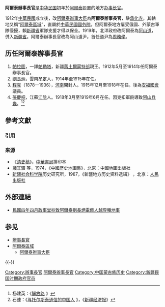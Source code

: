'''阿爾泰辦事長官'''是[[中华民国|中华民国]]初年於[[阿爾泰區域|阿爾泰]]設置的地方[[办事长官|办事长官]]。

1912年[[中華民國|中華民國]]成立後，改[[阿爾泰辦事大臣|阿爾泰辦事大臣]]為'''阿爾泰辦事長官'''，駐[[承化寺|承化寺]]。其轄地又稱“[[阿爾泰區域|阿爾泰區域]]”，直屬於[[中華民國國务院|中華民國國务院]]。但阿爾泰地方屢受俄國、外蒙古軍隊侵擾，賴[[新疆省|新疆省]]軍隊支援才得以保全。1919年，北洋政府改阿爾泰為[[阿山道|阿山道]]，併入[[新疆省|新疆省]]。阿爾泰辦事長官改為阿山道尹，首任道尹為[[周務學|周務學]]。

== 历任阿爾泰辦事長官 ==
# [[帕拉圖|帕拉圖]]，一譯[[帕勒塔|帕勒塔]]，新疆[[舊土爾扈特部|舊土爾扈特部]]親王。1912年5月至1914年任阿爾泰辦事長官。
# [[劉長炳|劉長炳]]，雲南[[牟定|牟定]]人，1914年至1915年在任。
# [[程克_(1878年)|程克]]（1878—1936），[[河南|河南]]開封人。1915年12月至1918年在任。後為[[安福國會|安福國會]]議員。
# [[張慶桐|張慶桐]]，江蘇[[江陰|江陰]]人。1918年3月至1919年6月在任。因克扣軍餉導致[[阿山兵變|阿山兵變]]。<ref>杨建英：《[http://www.altxw.com/zt/content/2009-06/16/content_4297236.htm 解放路] {{Wayback|url=http://www.altxw.com/zt/content/2009-06/16/content_4297236.htm |date=20150928223620 }}》</ref><ref>石速：《[http://www.xjass.com/jj/content/2010-04/12/content_143742.htm 与托尔斯泰通信的中国人] {{webarchive|url=https://web.archive.org/web/20150929014346/http://www.xjass.com/jj/content/2010-04/12/content_143742.htm |date=2015-09-29 }}》，《[[新疆经济报|新疆经济报]]》</ref>

<!-- == 注釋 ==
{{Notelist}}
-->
== 參考文獻 ==
=== 引用 ===
{{Reflist|2}}

=== 来源 ===
* 《[[清史稿|清史稿]]》，[[中華書局|中華書局]]排印本
* [[譚其驤|譚其驤]] 等，1974，《[[中國歷史地圖集|中國歷史地圖集]]》，北京：[[中國地圖出版社|中國地圖出版社]]
* [[新疆社会科学院|新疆社会科学院]]历史研究所，1987，《新疆地方历史资料选辑》 ，北京：[[人民出版社|人民出版社]]

== 外部連結 ==
* [http://catalog.digitalarchives.tw/dacs5/System/Exhibition/Detail.jsp?OID=659475 民國四年四月政事堂抄致阿爾泰劉長炳電俄人越界種地事] {{Wayback|url=http://catalog.digitalarchives.tw/dacs5/System/Exhibition/Detail.jsp?OID=659475 |date=20190713144638 }}

== 参见 ==
{{Portal box|中华民国|新疆|人物}}
* [[辦事長官|辦事長官]]
* [[阿爾泰區域|阿爾泰區域]]
** [[阿爾泰辦事大臣|阿爾泰辦事大臣]]

{{-}}
{{办事长官}}
{{新疆行政长官}}

[[Category:辦事長官|Category:辦事長官]]
[[Category:阿爾泰辦事長官|]]
[[Category:中国蒙古族历史|Category:中国蒙古族历史]]
[[Category:新疆民国时期政府官员|Category:新疆民国时期政府官员]]
